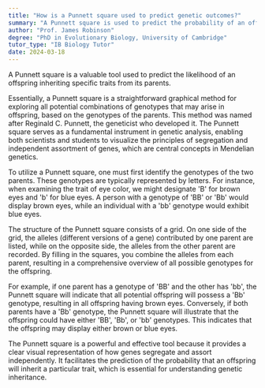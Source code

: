 ```yaml
---
title: "How is a Punnett square used to predict genetic outcomes?"
summary: "A Punnett square is used to predict the probability of an offspring inheriting a particular trait from its parents."
author: "Prof. James Robinson"
degree: "PhD in Evolutionary Biology, University of Cambridge"
tutor_type: "IB Biology Tutor"
date: 2024-03-18
---
```


A Punnett square is a valuable tool used to predict the likelihood of an offspring inheriting specific traits from its parents.

Essentially, a Punnett square is a straightforward graphical method for exploring all potential combinations of genotypes that may arise in offspring, based on the genotypes of the parents. This method was named after Reginald C. Punnett, the geneticist who developed it. The Punnett square serves as a fundamental instrument in genetic analysis, enabling both scientists and students to visualize the principles of segregation and independent assortment of genes, which are central concepts in Mendelian genetics.

To utilize a Punnett square, one must first identify the genotypes of the two parents. These genotypes are typically represented by letters. For instance, when examining the trait of eye color, we might designate 'B' for brown eyes and 'b' for blue eyes. A person with a genotype of 'BB' or 'Bb' would display brown eyes, while an individual with a 'bb' genotype would exhibit blue eyes.

The structure of the Punnett square consists of a grid. On one side of the grid, the alleles (different versions of a gene) contributed by one parent are listed, while on the opposite side, the alleles from the other parent are recorded. By filling in the squares, you combine the alleles from each parent, resulting in a comprehensive overview of all possible genotypes for the offspring.

For example, if one parent has a genotype of 'BB' and the other has 'bb', the Punnett square will indicate that all potential offspring will possess a 'Bb' genotype, resulting in all offspring having brown eyes. Conversely, if both parents have a 'Bb' genotype, the Punnett square will illustrate that the offspring could have either 'BB', 'Bb', or 'bb' genotypes. This indicates that the offspring may display either brown or blue eyes.

The Punnett square is a powerful and effective tool because it provides a clear visual representation of how genes segregate and assort independently. It facilitates the prediction of the probability that an offspring will inherit a particular trait, which is essential for understanding genetic inheritance.
    